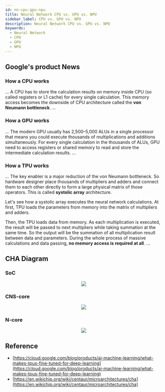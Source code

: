 ```yaml
---
id: nn-cpu-gpu-npu
title: Neural Network CPU vs. GPU vs. NPU
sidebar_label: CPU vs. GPU vs. NPU
description: Neural Network CPU vs. GPU vs. NPU
keywords:
  - Neural Network
  - CPU
  - GPU
  - NPU
---
```



## Google's product News

### How a CPU works

...
A CPU has to store the calculation results on memory inside CPU (so called registers or L1 cache) for every single calculation. This memory access becomes the downside of CPU architecture called the **von Neumann bottleneck**.
...

### How a GPU works

...
The modern GPU usually has 2,500–5,000 ALUs in a single processor that means you could execute thousands of multiplications and additions simultaneously. For every single calculation in the thousands of ALUs, GPU need to access registers or shared memory to read and store the intermediate calculation results.
...

### How a TPU works

...
The key enabler is a major reduction of the von Neumann bottleneck. So hardware designer place thousands of multipliers and adders and connect them to each other directly to form a large physical matrix of those operators. This is called **systolic array** architecture.

Let's see how a systolic array executes the neural network calculations. At first, TPU loads the parameters from memory into the matrix of multipliers and adders.

Then, the TPU loads data from memory. As each multiplication is executed, the result will be passed to next multipliers while taking summation at the same time. So the output will be the summation of all multiplication result between data and parameters. During the whole process of massive calculations and data passing, **no memory access is required at all**.
...

## CHA Diagram

### SoC

<center>
  <img src={useBaseUrl('img/nn/basics/nn-cha-soc.jpg')} />
</center>

### CNS-core

<center>
  <img src={useBaseUrl('img/nn/basics/nn-cha-cns.jpg')} />
</center>

### N-core

<center>
  <img src={useBaseUrl('img/nn/basics/nn-cha-ncore.jpg')} />
</center>

## Reference

- [https://cloud.google.com/blog/products/ai-machine-learning/what-makes-tpus-fine-tuned-for-deep-learning](https://cloud.google.com/blog/products/ai-machine-learning/what-makes-tpus-fine-tuned-for-deep-learning)
- [https://en.wikichip.org/wiki/centaur/microarchitectures/cha](https://en.wikichip.org/wiki/centaur/microarchitectures/cha)
